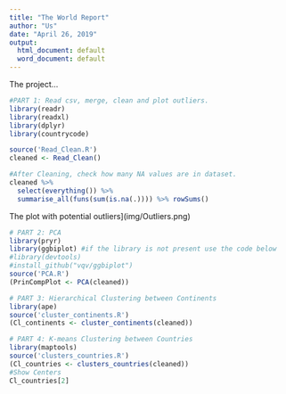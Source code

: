 ```yaml
---
title: "The World Report"
author: "Us"
date: "April 26, 2019"
output:
  html_document: default
  word_document: default
---
```


The project...


```r
#PART 1: Read csv, merge, clean and plot outliers.
library(readr)
library(readxl)
library(dplyr)
library(countrycode)

source('Read_Clean.R')
cleaned <- Read_Clean()

#After Cleaning, check how many NA values are in dataset.
cleaned %>%
  select(everything()) %>%
  summarise_all(funs(sum(is.na(.)))) %>% rowSums()
```

The plot with potential outliers](img/Outliers.png)

```r
# PART 2: PCA
library(pryr)
library(ggbiplot) #if the library is not present use the code below
#library(devtools)
#install_github("vqv/ggbiplot")
source('PCA.R')
(PrinCompPlot <- PCA(cleaned))
```


```r
# PART 3: Hierarchical Clustering between Continents
library(ape)
source('cluster_continents.R')
(Cl_continents <- cluster_continents(cleaned))
```


```r
# PART 4: K-means Clustering between Countries
library(maptools)
source('clusters_countries.R')
(Cl_countries <- clusters_countries(cleaned))
#Show Centers
Cl_countries[2]
```

